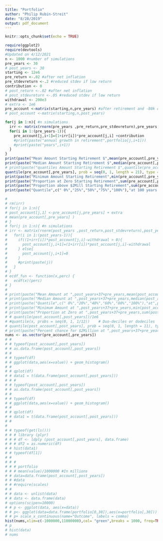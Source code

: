 ```yaml
---
title: "Portfolio"
author: "Philip Rubin-Streit"
date: "8/28/2019"
output: pdf_document
---
```


```r
knitr::opts_chunk$set(echo = TRUE)
```

```r
require(ggplot2)
require(devtools)
#Updated on 4/12/2021
n <- 1000 #number of simulations
pre_years <- 30
# post_years <- 30
starting <- 12e6
pre_return <-.02 #after net inflation
pre_stdevreturn <-.2 #reduced stdev if low return
contribution <- 0
# post_return <-.02 #after net inflation
# post_stdevreturn <-.05 #reduced stdev if low return
withdrawal <- 200e3
# extra <- 1e6
pre_account <-matrix(starting,n,pre_years) #after retirement and -80k or #before retirement +12k
# post_account <-matrix(starting,n,post_years)

for(j in 1:n){ #n simulations
  irr <- matrix(rnorm(pre_years ,pre_return,pre_stdevreturn),pre_years,1) #after net inflation
  for(i in 1:(pre_years-1)){
    pre_account[j,i+1]=(1+irr[i])*pre_account[j,i] +contribution
    #print(paste("annual growth in retirement",portfolio[j,i+1]))
    #print(paste("years",i+1))
  }
}
print(paste("Mean Amount Starting Retirement $",mean(pre_account[,pre_years])/1000000,"Million"))
print(paste("Median Amount Starting Retirement $",median(pre_account[,pre_years])/1000000,"Million"))
# print(paste("quantiles Amount Starting Retirement $",quantile(pre_account[,pre_years])/1000000,"Million"))
quantile(pre_account[,pre_years], prob = seq(0, 1, length = 21), type = 5)/1000000
print(paste("Minimum Amount Starting Retirement",min(pre_account[,pre_years])))
print(paste("Proportion at Zero Starting Retirement",sum(pre_account[,pre_years]<=0)/n))
print(paste("Proportion above $2Mill Starting Retirement",sum(pre_account[,pre_years]>2e6)/n*100,"%"))
print(paste("Quantile",c(" 0%","25%","50%","75%","100%"),"at 100 years old is",quantile(pre_account[,pre_years])/1000000,"Million"))

# 
# rm(irr) 
# for(j in 1:n){
# post_account[j,1] <-pre_account[j,pre_years] + extra
# mean(pre_account[,pre_years] )
# }
# for(j in 1:n){ #n simulations
# irr <- matrix(rnorm(post_years ,post_return,post_stdevreturn),post_years,1) #after net inflation
#   for(i in 1:(post_years-1)){
#     if((1+irr[i])*post_account[j,i]-withdrawal > 0){
#       post_account[j,i+1]=(1+irr[i])*post_account[j,i]-withdrawal
#     } else{
#       post_account[j,i+1]=0
#     }
#     #print(paste(j))
#   }
# }
# ecdf_fun <- function(x,perc) {
#   ecdf(x)(perc)
# }
# 
# print(paste("Mean Amount at ",post_years+37+pre_years,mean(post_account[,post_years])/1000000,"Million"))
# print(paste("Median Amount at ",post_years+37+pre_years,median(post_account[,post_years])/1000000,"Million"))
# print(paste("Quantile",c(" 0%","20%","40%","60%","80%","100%"),"at",post_years+37+pre_years, "years old is",quantile(post_account[,post_years])/1000000,"Million"))
# print(paste("Minimum Amount at ",post_years+37+pre_years,min(post_account[,post_years])/1000000,"Million"))
# print(paste("Proportion at Zero at ",post_years+37+pre_years,sum(post_account[,post_years]<=0)/n))
# # quantile(post_account[,post_years])/1e6
# #quantile(x, probs = seq(0, 1, 1/12))    # Duo-deciles or dodeciles
# quantile(post_account[,post_years], prob = seq(0, 1, length = 11), type = 5)/1000000
# print(paste("Percent chance for $2Million at ",post_years+37+pre_years,"is ", (1-ecdf_fun(post_account[,post_years],2e6))*100,"%"))
nums <- as.vector(pre_account[,pre_years])
# # 
# # typeof(post_account[,post_years])
# # as.data.frame(post_account[,post_years])
# # 
# # typeof(df)
# # ggplot(data,aes(x=value)) + geom_histogram()
# # 
# # qplot(df)
# # data1 = t(data.frame(post_account[,post_years]))
# # # 
# # typeof(post_account[,post_years])
# # as.data.frame(post_account[,post_years])
# # 
# # typeof(df)
# # ggplot(data,aes(x=value)) + geom_histogram()
# # 
# # qplot(df)
# # data1 = t(data.frame(post_account[,post_years]))
# # 
# 
# # typeof(get(ls()))
# # # library (plyr)
# # # df <- ldply (post_account[,post_years], data.frame)
# # # df2 = as.numeric(df)
# # hist(data1)
# # typeof(df[1])
# # 
# # # 
# # # portfolio
# # # mean(value)/1000000 #In millions
# # data=data.frame(post_account[,post_years])
# # #data
# # #require(scales)
# # 
# # data <- unlist(data)
# # data <- data.frame(data)
# options(scipen=10000)
# # p <- ggplot(data, aes(x=data))
# # p<- ggplot(data=data.frame(portfolio[0,30]),aes(x=portfolio[,30])) +   xlim(c(100000,5000000))+  geom_histogram(binwidth=300000) + ylab("Density") +geom_vline(aes(xintercept=mean(portfolio, na.rm=T)),   color="red", linetype="dashed", size=1)                                                                                                                                         h<-hist(portfolio[,30],xlim=c(1000000,6000000),prob=TRUE)
# # p+ scale_x_continuous(name="Outcome", labels = comma)
hist(nums,xlim=c(-1000000,11000000),col= "green",breaks = 1000, freq=TRUE, labels = FALSE)
# p
# hist(data)
# nums
```
